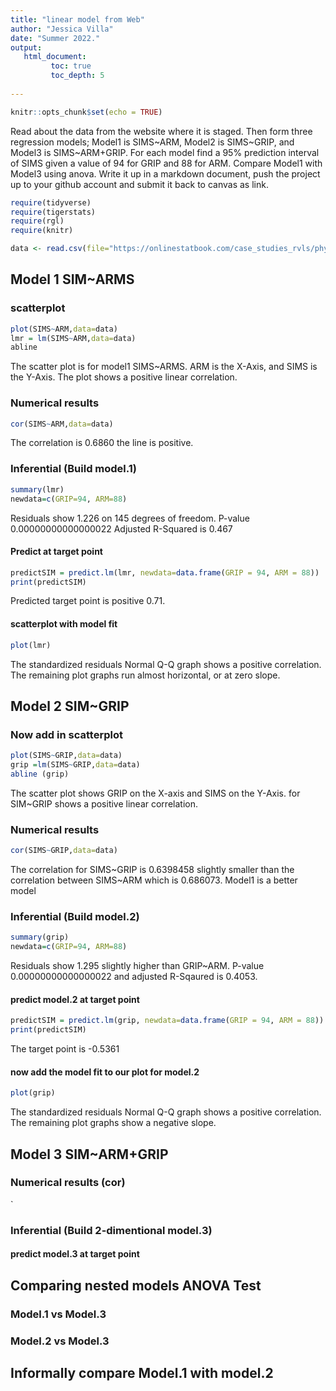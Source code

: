 ```yaml
---
title: "linear model from Web"
author: "Jessica Villa"
date: "Summer 2022."
output:
   html_document:
         toc: true
         toc_depth: 5
        
---
```


```r
knitr::opts_chunk$set(echo = TRUE)
```

Read about the data from the website where it is staged.  Then form three regression models; Model1 is SIMS~ARM, Model2 is SIMS~GRIP, and Model3 is SIMS~ARM+GRIP. For each model find a 95% prediction interval of SIMS given a value of 94  for GRIP and 88 for ARM. Compare Model1 with Model3 using anova. Write it up in a markdown document, push the project up to your github account and submit it back to canvas as link. 

 


```r
require(tidyverse)
require(tigerstats)
require(rgl)
require(knitr)

```

```r
data <- read.csv(file="https://onlinestatbook.com/case_studies_rvls/physical_strength/data.txt",sep="",header=TRUE)  

```

## Model 1 SIM~ARMS

### scatterplot

```r
plot(SIMS~ARM,data=data)
lmr = lm(SIMS~ARM,data=data)
abline
```

The scatter plot is for model1 SIMS~ARMS. ARM is the X-Axis, and SIMS is the Y-Axis. The plot shows a
positive linear correlation.

### Numerical results

```r
cor(SIMS~ARM,data=data)
```
The correlation is 0.6860 the line is positive.


### Inferential  (Build model.1)

```r
summary(lmr)
newdata=c(GRIP=94, ARM=88)
```
Residuals show 1.226 on 145 degrees of freedom.
P-value 0.00000000000000022 Adjusted R-Squared is 0.467

#### Predict at target point

```r
predictSIM = predict.lm(lmr, newdata=data.frame(GRIP = 94, ARM = 88))
print(predictSIM)
```

Predicted target point is positive 0.71.

#### scatterplot with model fit
  
```r
plot(lmr)
```

The standardized residuals Normal Q-Q graph shows a positive correlation. The remaining plot graphs run
almost horizontal, or at zero slope.  

## Model 2 SIM~GRIP

### Now add in scatterplot

```r
plot(SIMS~GRIP,data=data)
grip =lm(SIMS~GRIP,data=data)
abline (grip)
```

The scatter plot shows GRIP on the X-axis and SIMS on the Y-Axis. for SIM~GRIP shows a positive linear
correlation.


### Numerical results 

```r
cor(SIMS~GRIP,data=data)
```

The correlation for SIMS~GRIP is 0.6398458 slightly smaller than the correlation between SIMS~ARM which
is 0.686073. Model1 is a better model

### Inferential  (Build model.2)
  
```r
summary(grip)
newdata=c(GRIP=94, ARM=88)
```

Residuals show 1.295 slightly higher than GRIP~ARM.
P-value 0.00000000000000022 and adjusted R-Sqaured is 0.4053.

#### predict model.2 at target point

```r
predictSIM = predict.lm(grip, newdata=data.frame(GRIP = 94, ARM = 88))
print(predictSIM)
```

The target point is -0.5361

#### now add the model fit to our plot for model.2
  
```r
plot(grip)
```

The standardized residuals Normal Q-Q graph shows a positive correlation. The remaining plot graphs show
a negative slope.

## Model 3 SIM~ARM+GRIP

### Numerical results (cor)

`
  
### Inferential  (Build 2-dimentional model.3)

#### predict model.3 at target point
  

## Comparing nested models ANOVA Test

### Model.1 vs Model.3
### Model.2 vs Model.3

## Informally compare Model.1 with model.2

